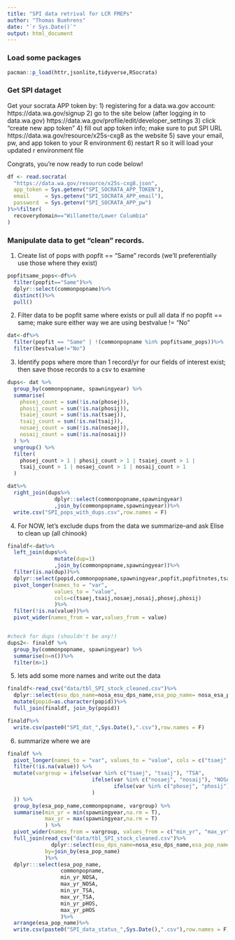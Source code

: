 ```yaml
---
title: "SPI data retrival for LCR FMEPs"
author: "Thomas Buehrens"
date: "`r Sys.Date()`"
output: html_document
---
```



### Load some packages
```r
pacman::p_load(httr,jsonlite,tidyverse,RSocrata)
```


### Get SPI dataget 

Get your socrata APP token by:
1) registering for a data.wa.gov account: https://data.wa.gov/signup
2) go to the site below (after logging in to data.wa.gov)
https://data.wa.gov/profile/edit/developer_settings
3) click "create new app token"
4) fill out app token info; make sure to put SPI URL
https://data.wa.gov/resource/x25s-cxg8 as the website
5) save your email, pw, and app token to your R environment
6) restart R so it will load your updated r environment file

Congrats, you're now ready to run code below!
```r
df <- read.socrata(
  "https://data.wa.gov/resource/x25s-cxg8.json",
  app_token = Sys.getenv("SPI_SOCRATA_APP_TOKEN"),
  email     = Sys.getenv("SPI_SOCRATA_APP_email"),
  password  = Sys.getenv("SPI_SOCRATA_APP_pw")
)%>%filter(
  recoverydomain=="Willamette/Lower Columbia"
)
```

### Manipulate data to get "clean" records.

1) Create list of pops with popfit == "Same" records (we'll preferentially use those where they exist)
```r
popfitsame_pops<-df%>%
  filter(popfit=="Same")%>%
  dplyr::select(commonpopname)%>%
  distinct()%>%
  pull()
```  

2) Filter data to be popfit same where exists or pull all data if no popfit == same; make sure either way we are using bestvalue != "No"
  
```r
dat<-df%>%
  filter(popfit == "Same" | !(commonpopname %in% popfitsame_pops))%>%
  filter(bestvalue!="No")
```

3) Identify pops where more than 1 record/yr for our fields of interest exist; then save those records to a csv to examine
```r
dups<- dat %>%
  group_by(commonpopname, spawningyear) %>%
  summarise(
    phosej_count = sum(!is.na(phosej)),
    phosij_count = sum(!is.na(phosij)),
    tsaiej_count = sum(!is.na(tsaej)),
    tsaij_count = sum(!is.na(tsaij)),
    nosaej_count = sum(!is.na(nosaej)),
    nosaij_count = sum(!is.na(nosaij))
  ) %>%
  ungroup() %>%
  filter(
    phosej_count > 1 | phosij_count > 1 | tsaiej_count > 1 | 
    tsaij_count > 1 | nosaej_count > 1 | nosaij_count > 1
  )

dat%>%
  right_join(dups%>%
               dplyr::select(commonpopname,spawningyear)
               ,join_by(commonpopname,spawningyear))%>%
  write.csv("SPI_pops_with_dups.csv",row.names = F)
```

4) For NOW, let's exclude dups from the data we summarize--and ask Elise to clean up (all chinook)
```r
finaldf<-dat%>%
  left_join(dups%>%
               mutate(dup=1)
               ,join_by(commonpopname,spawningyear))%>%
  filter(is.na(dup))%>%
  dplyr::select(popid,commonpopname,spawningyear,popfit,popfitnotes,tsaej,tsaij,nosaej,nosaij,phosej,phosij)%>%
  pivot_longer(names_to = "var",
               values_to = "value",
               cols=c(tsaej,tsaij,nosaej,nosaij,phosej,phosij)
               )%>%
  filter(!is.na(value))%>%
  pivot_wider(names_from = var,values_from = value)


#check for dups (shouldn't be any!)
dups2<- finaldf %>%
  group_by(commonpopname, spawningyear) %>%
  summarise(n=n())%>%
  filter(n>1)
```


5) lets add some more names and write out the data
```r
finaldf<-read_csv("data/tbl_SPI_stock_cleaned.csv")%>%
  dplyr::select(esu_dps_name=nosa_esu_dps_name,esa_pop_name= nosa_esa_pop_name,popid=nosa_popid)%>%
  mutate(popid=as.character(popid))%>%
  full_join(finaldf, join_by(popid))

finaldf%>%
  write.csv(paste0("SPI_dat_",Sys.Date(),".csv"),row.names = F)
```

6) summarize where we are

```r
finaldf %>%
  pivot_longer(names_to = "var", values_to = "value", cols = c("tsaej", "tsaij", "nosaej", "nosaij", "phosej", "phosij")) %>%
  filter(!is.na(value)) %>%
  mutate(vargroup = ifelse(var %in% c("tsaej", "tsaij"), "TSA",
                           ifelse(var %in% c("nosaej", "nosaij"), "NOSA",
                                  ifelse(var %in% c("phosej", "phosij"), "pHOS", NA)
                           )
  )) %>%
  group_by(esa_pop_name,commonpopname, vargroup) %>%
  summarise(min_yr = min(spawningyear,na.rm = T),
            max_yr = max(spawningyear,na.rm = T)
            ) %>%
  pivot_wider(names_from = vargroup, values_from = c("min_yr", "max_yr"))%>%
  full_join(read_csv("data/tbl_SPI_stock_cleaned.csv")%>%
              dplyr::select(esu_dps_name=nosa_esu_dps_name,esa_pop_name=nosa_esa_pop_name),
            by=join_by(esa_pop_name)
            )%>%
  dplyr:::select(esa_pop_name,
                 commonpopname,
                 min_yr_NOSA,
                 max_yr_NOSA,
                 min_yr_TSA,
                 max_yr_TSA,
                 min_yr_pHOS,
                 max_yr_pHOS
                 )%>%
  arrange(esa_pop_name)%>%
  write.csv(paste0("SPI_data_status_",Sys.Date(),".csv"),row.names = F)


```